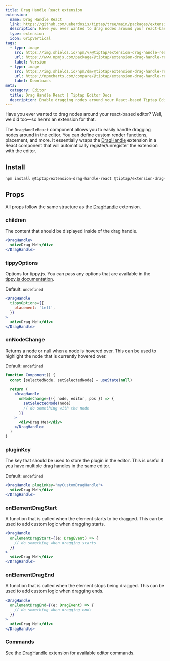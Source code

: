 ```yaml
---
title: Drag Handle React extension
extension:
  name: Drag Handle React
  link: https://github.com/ueberdosis/tiptap/tree/main/packages/extension-drag-handle-react
  description: Have you ever wanted to drag nodes around your react-based editor? Well, we did too.
  type: extension
  icon: GripVertical
tags:
  - type: image
    src: https://img.shields.io/npm/v/@tiptap/extension-drag-handle-react.svg?label=version
    url: https://www.npmjs.com/package/@tiptap/extension-drag-handle-react
    label: Version
  - type: image
    src: https://img.shields.io/npm/dm/@tiptap/extension-drag-handle-react.svg
    url: https://npmcharts.com/compare/@tiptap/extension-drag-handle-react?minimal=true
    label: Downloads
meta:
  category: Editor
  title: Drag Handle React | Tiptap Editor Docs
  description: Enable dragging nodes around your React-based Tiptap Editor with the Drag Handle React Extension. Learn how to set it up here in the Docs!
---
```



Have you ever wanted to drag nodes around your react-based editor? Well, we did too—so here’s an extension for that.

The `DragHandleReact` component allows you to easily handle dragging nodes around in the editor. You can define custom render functions, placement, and more.
It essentially wraps the [DragHandle](/editor/extensions/functionality/drag-handle) extension in a React component that will automatically register/unregister the extension with the editor.

<CodeDemo path="/Extensions/DragHandle/" />

## Install

```bash
npm install @tiptap/extension-drag-handle-react @tiptap/extension-drag-handle @tiptap/extension-node-range @tiptap/extension-collaboration @tiptap/y-tiptap yjs y-protocols
```

## Props

All props follow the same structure as the [DragHandle](/editor/extensions/functionality/drag-handle) extension.

### children

The content that should be displayed inside of the drag handle.

```jsx
<DragHandle>
  <div>Drag Me!</div>
</DragHandle>
```

### tippyOptions

Options for tippy.js. You can pass any options that are available in the [tippy.js documentation](https://atomiks.github.io/tippyjs/v6/all-props/).

Default: `undefined`

```jsx
<DragHandle
  tippyOptions={{
    placement: 'left',
  }}
>
  <div>Drag Me!</div>
</DragHandle>
```

### onNodeChange

Returns a node or null when a node is hovered over. This can be used to highlight the node that is currently hovered over.

Default: `undefined`

```jsx
function Component() {
  const [selectedNode, setSelectedNode] = useState(null)

  return (
    <DragHandle
      onNodeChange={({ node, editor, pos }) => {
        setSelectedNode(node)
        // do something with the node
      }}
    >
      <div>Drag Me!</div>
    </DragHandle>
  )
}
```

### pluginKey

The key that should be used to store the plugin in the editor. This is useful if you have multiple drag handles in the same editor.

Default: `undefined`

```jsx
<DragHandle pluginKey="myCustomDragHandle">
  <div>Drag Me!</div>
</DragHandle>
```

### onElementDragStart

A function that is called when the element starts to be dragged. This can be used to add custom logic when dragging starts.

```jsx
<DragHandle
  onElementDragStart={(e: DragEvent) => {
    // do something when dragging starts
  }}
>
  <div>Drag Me!</div>
</DragHandle>
```

### onElementDragEnd

A function that is called when the element stops being dragged. This can be used to add custom logic when dragging ends.

```jsx
<DragHandle
  onElementDragEnd={(e: DragEvent) => {
    // do something when dragging ends
  }}
>
  <div>Drag Me!</div>
</DragHandle>
```

### Commands

See the [DragHandle](/editor/extensions/functionality/drag-handle) extension for available editor commands.
